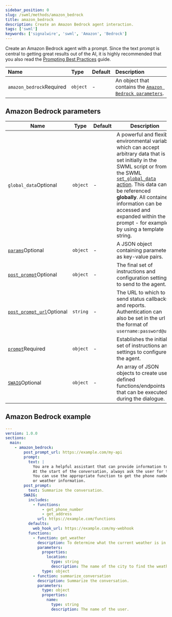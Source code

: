 ```yaml
---
sidebar_position: 0
slug: /swml/methods/amazon_bedrock
title: amazon_bedrock
description: Create an Amazon Bedrock agent interaction.
tags: ['swml']
keywords: ['signalwire', 'swml', 'Amazon', 'Bedrock']
---
```


[params]: /swml/methods/amazon_bedrock/params
[post_prompt]: /swml/methods/amazon_bedrock/post_prompt
[post_prompt_url]: /swml/methods/amazon_bedrock/post_prompt_url
[prompt]: /swml/methods/amazon_bedrock/prompt
[SWAIG]: /swml/methods/amazon_bedrock/swaig
[set_global_data action]: /swml/methods/amazon_bedrock/swaig/functions/data_map/output#actions
[Prompting Best Practices]: /swml/guides/ai/best-practices#crafting-the-initial-prompt-for-the-ai

Create an Amazon Bedrock agent with a prompt. Since the text prompt is central to getting great results out of the AI,
it is highly recommended that you also read the [Prompting Best Practices][Prompting Best Practices] guide.

| Name                                               | Type     | Default | Description                                                    |
|:---------------------------------------------------|:---------|:--------|:---------------------------------------------------------------|
| `amazon_bedrock`<span className="required-arg">Required</span> | `object` | -       | An object that contains the [`Amazon Bedrock parameters`](#amazon-bedrock-parameters). |



## **Amazon Bedrock parameters**


| Name                                                                                        | Type     | Default | Description                                                                                                                                                                                                                                                                                                                                                                                            |
|---------------------------------------------------------------------------------------------|----------|:--------|--------------------------------------------------------------------------------------------------------------------------------------------------------------------------------------------------------------------------------------------------------------------------------------------------------------------------------------------------------------------------------------------------------|
| `global_data`<span className="optional-arg">Optional</span>                            | `object` | -       | A powerful and flexible environmental variable which can accept arbitrary data that is set initially in the SWML script or from the SWML [`set_global_data` action][set_global_data action]. This data can be referenced **globally**. All contained information can be accessed and expanded within the prompt - for example, by using a template string. |
| [`params`][params]<span className="optional-arg">Optional</span>             | `object` | -       | A JSON object containing parameters as key-value pairs.                                                                                                                                                                                                                                                                                                                                                |
| [`post_prompt`][post_prompt]<span className="optional-arg">Optional</span>         | `object` | -       | The final set of instructions and configuration settings to send to the agent.                                                                                                                                                                                                                                                                                                                         |
| [`post_prompt_url`][post_prompt_url]<span className="optional-arg">Optional</span> | `string` | -       | The URL to which to send status callbacks and reports. Authentication can also be set in the url in the format of `username:password@url`.                                                                                                                                                                                                                                                             |
| [`prompt`][prompt]<span className="required-arg">Required</span>                | `object` | -       | Establishes the initial set of instructions and settings to configure the agent.                                                                                                                                                                                                                                                                                                                       |
| [`SWAIG`][SWAIG]<span className="optional-arg">Optional</span>               | `object` | -       | An array of JSON objects to create user-defined functions/endpoints that can be executed during the dialogue.                                                                                                                                                                                                                                                                                          |




## Amazon Bedrock example


```yaml andJSON
---
version: 1.0.0
sections:
  main:
    - amazon_bedrock:
        post_prompt_url: https://example.com/my-api
        prompt:
          text: |
            You are a helpful assistant that can provide information to users about a destination.
            At the start of the conversation, always ask the user for their name.
            You can use the appropriate function to get the phone number, address,
            or weather information.
        post_prompt:
          text: Summarize the conversation.
        SWAIG:
          includes:
            - functions:
                - get_phone_number
                - get_address
              url: https://example.com/functions
          defaults:
            web_hook_url: https://example.com/my-webhook
          functions:
            - function: get_weather
              description: To determine what the current weather is in a provided location.
              parameters:
                properties:
                  location:
                    type: string
                    description: The name of the city to find the weather from.
                type: object
            - function: summarize_conversation
              description: Summarize the conversation.
              parameters:
                type: object
                properties:
                  name:
                    type: string
                    description: The name of the user.
```
